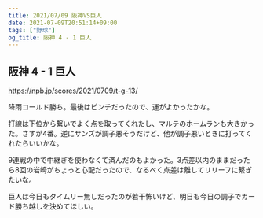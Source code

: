 ```yaml
---
title: 2021/07/09 阪神VS巨人
date: 2021-07-09T20:51:14+09:00
tags: ["野球"]
og_title: 阪神 4 - 1 巨人
---
```


## 阪神 4 - 1 巨人

https://npb.jp/scores/2021/0709/t-g-13/


降雨コールド勝ち。最後はピンチだったので、運がよかったかな。

打線は下位から繋いでよく点を取ってくれたし、マルテのホームランも大きかった。さすが4番。逆にサンズが調子悪そうだけど、他が調子悪いときに打ってくれたらいいかな。

9連戦の中で中継ぎを使わなくて済んだのもよかった。3点差以内のままだったら8回の岩崎がちょっと心配だったので、なるべく点差は離してリリーフに繋ぎたいな。

巨人は今日もタイムリー無しだったのが若干怖いけど、明日も今日の調子でカード勝ち越しを決めてほしい。
